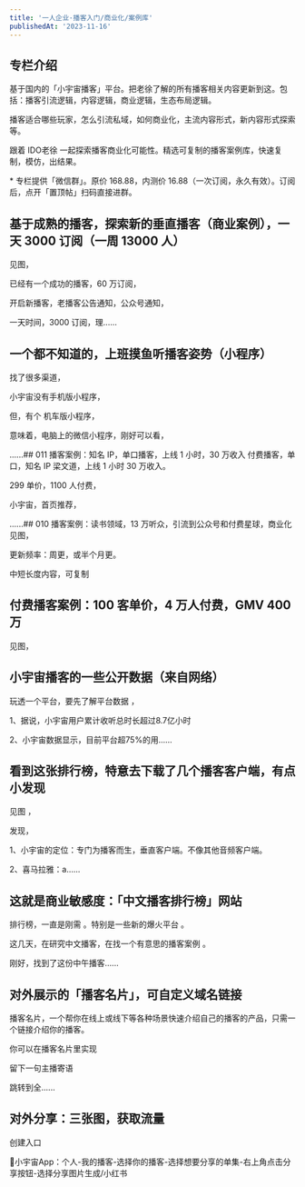 ```yaml
---
title: '一人企业·播客入门/商业化/案例库'
publishedAt: '2023-11-16'
---
```


## 专栏介绍

基于国内的「小宇宙播客」平台。把老徐了解的所有播客相关内容更新到这。包括：播客引流逻辑，内容逻辑，商业逻辑，生态布局逻辑。  
  
播客适合哪些玩家，怎么引流私域，如何商业化，主流内容形式，新内容形式探索等。  
  
跟着 IDO老徐 一起探索播客商业化可能性。精选可复制的播客案例库，快速复制，模仿，出结果。  
  
\* 专栏提供「微信群」。原价 168.88，内测价 16.88（一次订阅，永久有效）。订阅后，点开「置顶帖」扫码直接进群。

## 基于成熟的播客，探索新的垂直播客（商业案例），一天 3000 订阅（一周 13000 人）
见图，

已经有一个成功的播客，60 万订阅，

开启新播客，老播客公告通知，公众号通知，

一天时间，3000 订阅，理......

## 一个都不知道的，上班摸鱼听播客姿势（小程序）
找了很多渠道，

小宇宙没有手机版小程序，

但，有个 机车版小程序，

意味着，电脑上的微信小程序，刚好可以看，

......## 011 播客案例：知名 IP，单口播客，上线 1 小时，30 万收入
付费播客，单口，知名 IP 梁文道，上线 1 小时 30 万收入。

299 单价，1100 人付费，

小宇宙，首页推荐，

......## 010 播客案例：读书领域，13 万听众，引流到公众号和付费星球，商业化
见图，

更新频率：周更，或半个月更。

中短长度内容，可复制

## 付费播客案例：100 客单价，4 万人付费，GMV 400 万
见图，

## 小宇宙播客的一些公开数据（来自网络）
玩透一个平台，要先了解平台数据 ，

1、据说，小宇宙用户累计收听总时长超过8.7亿小时

2、小宇宙数据显示，目前平台超75%的用......

## 看到这张排行榜，特意去下载了几个播客客户端，有点小发现
见图 ，

发现，

1、小宇宙的定位：专门为播客而生，垂直客户端。不像其他音频客户端。

2、喜马拉雅：a......

## 这就是商业敏感度：「中文播客排行榜」网站
排行榜，一直是刚需 。特别是一些新的爆火平台 。

这几天，在研究中文播客，在找一个有意思的播客案例 。

刚好，找到了这份中午播客......

## 对外展示的「播客名片」，可自定义域名链接
播客名片，一个帮你在线上或线下等各种场景快速介绍自己的播客的产品，只需一个链接介绍你的播客。

你可以在播客名片里实现

留下一句主播寄语

跳转到全......

## 对外分享：三张图，获取流量
创建入口

📱小宇宙App：个人-我的播客-选择你的播客-选择想要分享的单集-右上角点击分享按钮-选择分享图片生成/小红书



